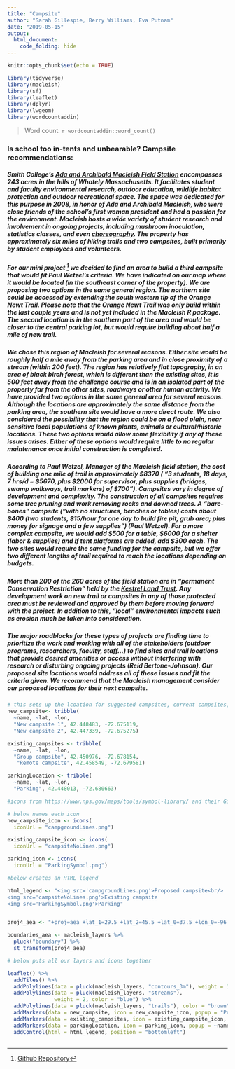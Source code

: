 ```yaml
---
title: "Campsite"
author: "Sarah Gillespie, Berry Williams, Eva Putnam"
date: "2019-05-15"
output:
  html_document:
    code_folding: hide
---
```


```r
knitr::opts_chunk$set(echo = TRUE)
```

```r
library(tidyverse)
library(macleish)
library(sf)
library(leaflet)
library(dplyr)
library(lwgeom)
library(wordcountaddin)
```

> Word count: `r wordcountaddin::word_count()`

### Is school too in-tents and unbearable? Campsite recommendations:

##### Smith College’s [Ada and Archibald Macleish Field Station](https://smithceeds.wordpress.com/tag/field-station/) encompasses 243 acres in the hills of Whately Massachusetts. It facilitates student and faculty environmental research, outdoor education, wildlife habitat protection and outdoor recreational space.  The space was dedicated for this purpose in 2008, in honor of Ada and Archibald Macleish, who were close friends of the school’s first woman president and had a passion for the environment. Macleish hosts a wide variety of student research and involvement in ongoing projects, including mushroom inoculation, statistics classes, and even [choreography](https://www.smith.edu/insight/stories/macleish_sidebar.php). The property has approximately six miles of hiking trails and two campsites, built primarily by student employees and volunteers.


##### For our mini project [^1] we decided to find an area to build a third campsite that would fit Paul Wetzel’s criteria.  We have indicated on our map where it would be located (in the southeast corner of the property). We are proposing two options in the same general region. The northern site could be accessed by extending the south western tip of the Orange Newt Trail. Please note that the Orange Newt Trail was only build within the last couple years and is not yet included in the Macleish R package. The second location is in the southern part of the area and would be closer to the central parking lot, but would require building about half a mile of new trail.


##### We chose this region of Macleish for several reasons. Either site would be  roughly half a mile away from the parking area and in close proximity of a stream (within 200 feet). The region has relatively flat topography, in an area of black birch forest, which is different than the existing sites, it is 500 feet away from the challenge course and is in an isolated part of the property far from the other sites, roadways or other human activity.  We have provided two options in the same general area for several reasons. Although the locations are approximately the same distance from the parking area, the southern site would have a more direct route. We also considered the possibility that the region could be on a flood plain, near sensitive local populations of known plants, animals or cultural/historic locations.  These two options would allow some flexibility if any of these issues arises. Either of these options would require little to no regular maintenance once initial construction is completed.


##### According to Paul Wetzel, Manager of the Macleish field station, the cost of building one mile of trail is approximately $8370 ( “3 students, 18 days, 7 hrs/d = $5670, plus $2000 for supervisor, plus supplies (bridges, swamp walkways, trail markers) of $700”). Campsites vary in degree of development and complexity. The construction of all campsites requires some tree pruning and work removing rocks and downed trees. A “bare-bones” campsite (“with no structures, benches or tables) costs about $400 (two students, $15/hour for one day to build fire pit, grub area; plus money for signage and a few supplies”) (Paul Wetzel). For a more complex campsite, we would add $500 for a table, $6000 for a shelter (labor & supplies) and if tent platforms are added, add $300 each. The two sites would require the same funding for the campsite, but we offer two different lengths of trail required to reach the locations depending on budgets.

##### More than 200 of the 260 acres of the field station are in “permanent Conservation Restriction” held by the [Kestrel Land Trust](https://www.kestreltrust.org/places/macleish-field-station/). Any development work on new trail or campsites in any of those protected area must be reviewed and approved by them before moving forward with the project. In addition to this, “local” environmental impacts such as erosion much be taken into consideration.

##### The major roadblocks for these types of projects are finding time to prioritize the work and working with all of the stakeholders (outdoor programs, researchers, faculty, staff…) to find sites and trail locations that provide desired amenities or access without interfering with research or disturbing ongoing projects (Reid Bertone-Johnson).  Our proposed site locations would address all of these issues and fit the criteria given.  We recommend that the Macleish management consider our proposed locations for their next campsite.


```r
# this sets up the lcoation for suggested campsites, current campsites, and the parking lot.
new_campsite<- tribble(
  ~name, ~lat, ~lon,
  "New campsite 1", 42.448483, -72.675119,
  "New campsite 2", 42.447339, -72.675275)

existing_campsites <- tribble(
  ~name, ~lat, ~lon,
  "Group campsite", 42.450976, -72.678154,
   "Remote campsite", 42.458549, -72.679581)

parkingLocation <- tribble(
  ~name, ~lat, ~lon,
  "Parking", 42.448013, -72.680663)

#icons from https://www.nps.gov/maps/tools/symbol-library/ and their Github symbol library https://github.com/nationalparkservice/symbol-library

# below names each icon
new_campsite_icon <- icons(
  iconUrl = "campgroundLines.png")

existing_campsite_icon <- icons(
  iconUrl = "campsiteNoLines.png")

parking_icon <- icons(
  iconUrl = "ParkingSymbol.png")

#below creates an HTML legend

html_legend <- "<img src='campgroundLines.png'>Proposed campsite<br/>
<img src='campsiteNoLines.png'>Existing campsite
<img src='ParkingSymbol.png'>Parking"


proj4_aea <- "+proj=aea +lat_1=29.5 +lat_2=45.5 +lat_0=37.5 +lon_0=-96 +x_0=0 +y_0=0 +ellps=GRS80 +datum=NAD83 +units=m +no_defs"

boundaries_aea <- macleish_layers %>%
  pluck("boundary") %>%
  st_transform(proj4_aea)

# below puts all our layers and icons together

leaflet() %>%
  addTiles() %>%
  addPolylines(data = pluck(macleish_layers, "contours_3m"), weight = 1, color = "green") %>%
  addPolylines(data = pluck(macleish_layers, "streams"), 
               weight = 2, color = "blue") %>%
  addPolylines(data = pluck(macleish_layers, "trails"), color = "brown") %>%
  addMarkers(data = new_campsite, icon = new_campsite_icon, popup = "Proposed campsites") %>%
  addMarkers(data = existing_campsites, icon = existing_campsite_icon, popup = ~name) %>%
  addMarkers(data = parkingLocation, icon = parking_icon, popup = ~name) %>%
  addControl(html = html_legend, position = "bottomleft")
  
```



[^1]: [Github Repository](https://github.com/SarahGillespie/sds192-mp3)